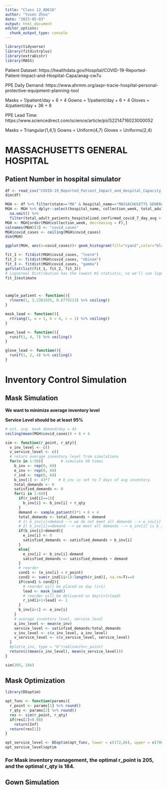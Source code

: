 ---
title: "Class 12_AD616"
author: "Yusen Zhou"
date: "2023-05-03"
output: html_document
editor_options: 
  chunk_output_type: console
---

```{r message=FALSE, warning=FALSE}
library(tidyverse)
library(fitdistrplus)
library(extraDistr)
library(MASS)
```

Patient Dataset: https://healthdata.gov/Hospital/COVID-19-Reported-Patient-Impact-and-Hospital-Capa/anag-cw7u 

PPE Daily Demand: https://www.ahrmm.org/aspr-tracie-hospital-personal-protective-equipment-planning-tool 

Masks  = 1/patient/day + 6 + 4
Gowns  = 1/patient/day + 6 + 4
Gloves = 4/patient/day + 36 + 8 

PPE Lead Time: https://www.sciencedirect.com/science/article/pii/S2214716023000052 

Masks  = Triangular(1,4,1)
Gowns  = Uniform(4,7)
Gloves = Uniforms(2,4)

# MASSACHUSETTS GENERAL HOSPITAL 

## Patient Number in hospital simulator 

```{r}
df <- read_csv("COVID-19_Reported_Patient_Impact_and_Hospital_Capacity_by_Facility.csv")
dim(df)

MGH <- df %>% filter(state=="MA" & hospital_name=="MASSACHUSETTS GENERAL HOSPITAL")
MGH <- MGH %>% dplyr::select(hospital_name, collection_week, total_adult_patients_hospitalized_confirmed_covid_7_day_avg) %>% 
  na.omit() %>% 
  filter(total_adult_patients_hospitalized_confirmed_covid_7_day_avg > 0)
MGH <- MGH[order(MGH$collection_week, decreasing = F),]
colnames(MGH)[3] <- "covid_cases"
MGH$covid_cases <- ceiling(MGH$covid_cases)
dim(MGH)

ggplot(MGH, aes(x=covid_cases))+ geom_histogram(fill="cyan2",color="black")

fit_1 <- fitdist(MGH$covid_cases, "lnorm")
fit_2 <- fitdist(MGH$covid_cases, "nbinom")
fit_3 <- fitdist(MGH$covid_cases, "gamma")
gofstat(list(fit_1, fit_2, fit_3))
# Lognormal Distribution has the lowest KS statistic, so we'll use lognormal distribution to simulate our patient demand. 
fit_1$estimate    



sample_patient <- function(){
  rlnorm(1, 3.2381935, 0.6779113) %>% ceiling()
}

mask_lead <- function(){
  rtriang(1, a = 1, b = 4, c = 1) %>% ceiling()
}

gown_lead <- function(){
  runif(1, 4, 7) %>% ceiling()
}

glove_lead <- function(){
  runif(1, 2, 4) %>% ceiling()
}

```

# Inventory Control Simulation 

## Mask Simulation

**We want to minimize average inventory level**

**Service Level should be at least 95%**

```{r}
# est. avg. mask demand/day = 43
ceiling(mean(MGH$covid_cases)) + 6 + 4

sim <- function(r_point, r_qty){
  v_inv_level <- c()
  v_service_level <- c()
  # return average inventory level from simulations
  for(n in 1:50){        # simulate 50 times
    b_inv <- rep(0, 60)
    e_inv <- rep(0, 60)
    r_ind <- rep(0, 60)
    b_inv[1] <- 43*7    # b_inv is set to 7 days of avg inventory. 
    total_demands <- 0
    satisfied_demands <- 0
    for(i in 1:60){
      if(r_ind[i]==1){
        b_inv[i] <- b_inv[i] + r_qty
      }
      demand <- sample_patient()*1 + 6 + 4
      total_demands <- total_demands + demand
      # 1) b_inv[i]<demand --> we do not meet all demands --> e_inv[i] is 0
      # 2) b_inv[i]>=demand --> we meet all demands --> e_inv[i] is b_inv[i]-demand
      if(b_inv[i]<demand){
        e_inv[i] <- 0
        satisfied_demands <- satisfied_demands + b_inv[i]
      }
      else{
        e_inv[i] <- b_inv[i]-demand
        satisfied_demands <- satisfied_demands + demand
      }
      # reorder
      cond1 <- (e_inv[i] < r_point)
      cond2 <- sum(r_ind[(i+1):length(r_ind)], na.rm=T)==0
      if(cond1 & cond2){
        # reorder will be placed on day (i+1)
        lead <- mask_lead()
        # reorder will be delivered on day(i+1+lead)
        r_ind[i+1+lead] <- 1
      }
      b_inv[i+1] <- e_inv[i]
    }
    # average inventory level, service level
    a_inv_level <- mean(e_inv)
    service_level <- satisfied_demands/total_demands
    v_inv_level <- c(v_inv_level, a_inv_level)
    v_service_level <- c(v_service_level, service_level)
  }
  #plot(e_inv, type = "b")+abline(h=r_point)
  return(c(mean(v_inv_level), mean(v_service_level)))
}

sim(205, 184)
```


## Mask Optimization

```{r message=FALSE, warning=FALSE}
library(DEoptim)
```

```{r}
opt_func <- function(params){
  r_point <- params[1] %>% round()
  r_qty <- params[2] %>% round()
  res <- sim(r_point, r_qty)
  if(res[2]<0.98)
    return(Inf)
  return(res[1])
}

opt_service_level <- DEoptim(opt_func, lower = c(172,86), upper = c(700,350))  # Find the lowest inv_level, with the an service level cannot lower than 98%.  
opt_service_level$optim 
```

### For Mask inventory management, the optimal r_point is 205, and the optimal r_qty is 184. 

## Gown Simulation 

```{r}

```




